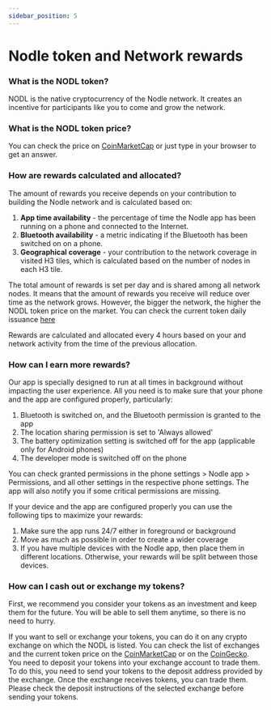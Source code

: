 ```yaml
---
sidebar_position: 5
---
```


# Nodle token and Network rewards

### What is the NODL token?

NODL is the native cryptocurrency of the Nodle network. It creates an incentive for participants like you to come and
grow the network.

### What is the NODL token price?

You can check the price on [CoinMarketCap](https://coinmarketcap.com/currencies/nodleiot/) or just type in your browser 
to get an answer.

### How are rewards calculated and allocated?

The amount of rewards you receive depends on your contribution to building the Nodle network and is calculated based on:
1. **App time availability** - the percentage of time the Nodle app has been running on a phone and connected to the Internet. 
3. **Bluetooth availability** - a metric indicating if the Bluetooth has been switched on on a phone. 
4. **Geographical coverage** - your contribution to the network coverage in visited H3 tiles, which is calculated based
on the number of nodes in each H3 tile.

The total amount of rewards is set per day and is shared among all network nodes. It means that the amount 
of rewards you receive will reduce over time as the network grows. However, the bigger the network, the higher the 
NODL token price on the market. You can check the current token daily issuance [here](https://docs.nodle.com/docs/tokenomics/issuance#issuance-table)

Rewards are calculated and allocated every 4 hours based on your and network activity from the time of the previous 
allocation.

### How can I earn more rewards?

Our app is specially designed to run at all times in background without impacting the user experience. All you need
is to make sure that your phone and the app are configured properly, particularly:
1. Bluetooth is switched on, and the Bluetooth permission is granted to the app
2. The location sharing permission is set to 'Always allowed'
3. The battery optimization setting is switched off for the app (applicable only for Android phones)
4. The developer mode is switched off on the phone

You can check granted permissions in the phone settings > Nodle app > Permissions, and all other settings in the
respective phone settings. The app will also notify you if some critical permissions are missing.

If your device and the app are configured properly you can use the following tips to maximize your rewards:
1. Make sure the app runs 24/7 either in foreground or background
2. Move as much as possible in order to create a wider coverage
3. If you have multiple devices with the Nodle app, then place them in different locations. Otherwise, your 
rewards will be split between those devices.

### How can I cash out or exchange my tokens?

First, we recommend you consider your tokens as an investment and keep them for the future. You will be able to sell 
them anytime, so there is no need to hurry.

If you want to sell or exchange your tokens, you can do it on any crypto exchange on which the NODL is listed. You can
check the list of exchanges and the current token price on the [CoinMarketCap](https://coinmarketcap.com/currencies/nodleiot/) or on the [CoinGecko](https://www.coingecko.com/en/coins/nodle-network). 
You need to deposit your tokens into your exchange account to trade them. To do this, you need to send your 
tokens to the deposit address provided by the exchange. Once the exchange receives tokens, you can trade them. 
Please check the deposit instructions of the selected exchange before sending your tokens.